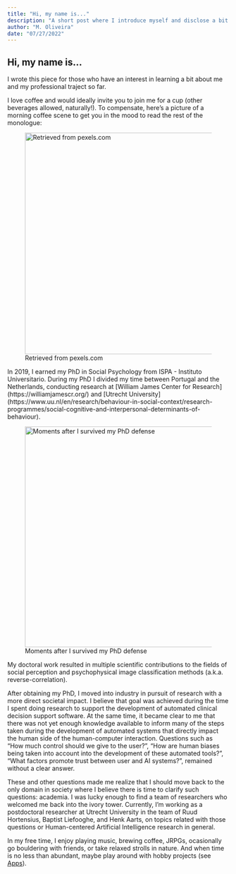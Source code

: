 ```yaml
---
title: "Hi, my name is..."
description: "A short post where I introduce myself and disclose a bit about my professional traject so far."
author: "M. Oliveira"
date: "07/27/2022"
---
```


## Hi, my name is...

I wrote this piece for those who have an interest in learning a bit about me and my professional traject so far.

I love coffee and would ideally invite you to join me for a cup (other beverages allowed, naturally!). To compensate, here's a picture of a morning coffee scene to get you in the mood to read the rest of the monologue:

![Retrieved from pexels.com](/assets/pexels-gagan-cambow-1170659.jpg){fig-align="center" width="502"}

In 2019, I earned my PhD in Social Psychology from ISPA - Instituto Universitario. During my PhD I divided my time between Portugal and the Netherlands, conducting research at \[William James Center for Research\](https://williamjamescr.org/) and \[Utrecht University\](https://www.uu.nl/en/research/behaviour-in-social-context/research-programmes/social-cognitive-and-interpersonal-determinants-of-behaviour).

![Moments after I survived my PhD defense](/assets/phd_defense_manueloliveira.jpg){fig-align="center" width="500"}

My doctoral work resulted in multiple scientific contributions to the fields of social perception and psychophysical image classification methods (a.k.a. reverse-correlation).

After obtaining my PhD, I moved into industry in pursuit of research with a more direct societal impact. I believe that goal was achieved during the time I spent doing research to support the development of automated clinical decision support software. At the same time, it became clear to me that there was not yet enough knowledge available to inform many of the steps taken during the development of automated systems that directly impact the human side of the human-computer interaction. Questions such as "How much control should we give to the user?", "How are human biases being taken into account into the development of these automated tools?", "What factors promote trust between user and AI systems?", remained without a clear answer.

These and other questions made me realize that I should move back to the only domain in society where I believe there is time to clarify such questions: academia. I was lucky enough to find a team of researchers who welcomed me back into the ivory tower. Currently, I'm working as a postdoctoral researcher at Utrecht University in the team of Ruud Hortensius, Baptist Liefooghe, and Henk Aarts, on topics related with those questions or Human-centered Artificial Intelligence research in general.

In my free time, I enjoy playing music, brewing coffee, JRPGs, ocasionally go bouldering with friends, or take relaxed strolls in nature. And when time is no less than abundant, maybe play around with hobby projects (see [Apps](https://manueloliveira.nl/apps.html)).
